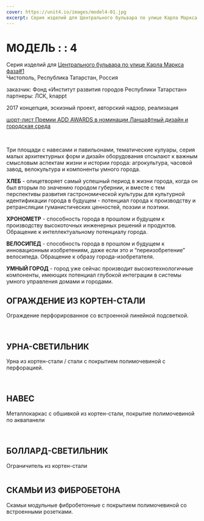 ```yaml
---
cover: https://unit4.io/images/model4-01.jpg
excerpt: Серия изделий для Центрального бульвара по улице Карла Маркса фаза#1
---
```


# МОДЕЛЬ : : 4

Серия изделий для [Центрального бульвара по улице Карла Маркса фаза#1](/chistopol)<br/>
Чистополь, Республика Татарстан, Россия

заказчик: Фонд «Институт развития городов Республики Татарстан»<br/>
партнеры: ЛСК, knappt

2017 концепция, эскизный проект, авторский надзор, реализация

[шорт-лист Премии ADD AWARDS в номинации Ланшафтный дизайн и городская среда](https://addawards.ru/nominations/detail.php?ELEMENT_ID=86102)

<Carousel effect='crossfade'>
	<Image src="/images/model4-23_1.jpg" alt="" />
	<Image src="/images/model4-23_2.jpg" alt="" />
	<Image src="/images/model4-23_3.jpg" alt="" />
	<Image src="/images/model4-23_4.jpg" alt="" />
</Carousel>

Три площади с навесами и павильонами, тематические кулуары, серия малых архитектурных форм и дизайн оборудования отсылают к важным смысловым аспектам жизни и истории города: агрокультура, часовой завод, велокультура и компоненты умного города.

**ХЛЕБ** - олицетворяет самый успешный период в жизни города, когда он был вторым по значению городом губернии, и вместе с тем перспективы развития гастрономической культуры для культурной идентификации города в будущем - потенциал города к производству и ретрансляции гуманистических ценностей, поэзии и поэтики.

**ХРОНОМЕТР** - способность города в прошлом и будущем к производству высокоточных инженерных решений и продуктов. Обращение к интеллектуальному потенциалу города.

**ВЕЛОСИПЕД** - способность города в прошлом и будущем к инновационным изобретениям, даже если это и “переизобретение” велосипеда. Обращение к образу города-изобретателя.

**УМНЫЙ ГОРОД** - город уже сейчас производит высокотехнологичные компоненты, имеющих потенциал глубокой интеграции в системы умного управления домами и городами.



## ОГРАЖДЕНИЕ ИЗ КОРТЕН-СТАЛИ

Ограждение перфорированное со встроенной линейной подсветкой.


<Image src="/images/model4-01.jpg" alt="" />

<Image src="/images/model4-02.jpg" alt="" />

## УРНА-СВЕТИЛЬНИК

Урна из кортен-стали / стали с покрытием полимочевиной с перфорацией.

<Image src="/images/model4-04.jpg" alt="" />

<Carousel effect='crossfade'>
	<Image src="/images/model4-20_1.jpg" alt="" />
	<Image src="/images/model4-20_2.jpg" alt="" />
</Carousel>

<Image src="/images/model4-24.jpg" alt="" />

<Image src="/images/model4-06.jpg" alt="" />

## НАВЕС
Металлокаркас с обшивкой из кортен-стали, покрытие полимочевиной по аквапанели

<Image src="/images/model4-09.jpg" alt="" />

<Carousel effect='slide'>
	<Image src="/images/model4-21_1.jpg" alt="" />
	<Image src="/images/model4-21_2.jpg" alt="" />
	<Image src="/images/model4-21_3.jpg" alt="" />
	<Image src="/images/model4-21_4.jpg" alt="" />
	<Image src="/images/model4-21_5.jpg" alt="" />
	<Image src="/images/model4-21_6.jpg" alt="" />
</Carousel>

<Image src="/images/model4-08.jpg" alt="" />

## БОЛЛАРД-СВЕТИЛЬНИК

Ограничитель из кортен-стали


<Image src="/images/model4-11.jpg" alt="" />

## СКАМЬИ ИЗ ФИБРОБЕТОНА

Скамьи модульные фибробетонные с покрытием полимочевиной со встроенными розетками.

<Image src="/images/model4-16.jpg" alt="" />

